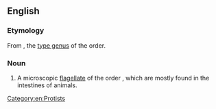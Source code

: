==English==
{{rfi|en}}
{{wikipedia}}
{{wikispecies|Retortamonadida}}

===Etymology===
From {{taxlink|Retortamonas|genus|noshow=1}}, the [[type genus]] of the order.

===Noun===
{{en-noun}}

# A microscopic [[flagellate]] of the order {{taxlink|Retortamonadida|order|noshow=1}}, which are mostly found in the intestines of animals.

[[Category:en:Protists]]